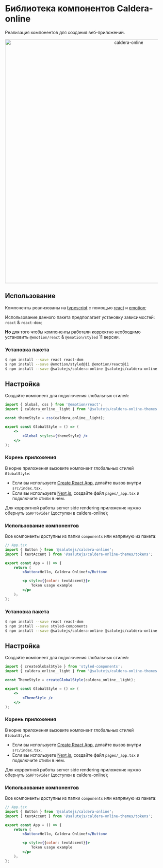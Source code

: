 
<Meta title="About" />

# Библиотека компонентов Caldera-online

Реализация компонентов для создания веб-приложений.

<p align="center">
  <img width="800" src="https://github.com/salute-developers/plasma/assets/1813468/8a672284-f470-4b9e-9234-877ae8daf7a4" alt="caldera-online" />
</p>

## Использование

Компоненты реализованы на [typescript](https://www.typescriptlang.org/) с помощью [react](https://reactjs.org/) и [emotion](https://emotion.sh/);

Использование данного пакета предполагает установку зависимостей: `react` & `react-dom`;

**Но** для того чтобы компоненты работали корректно необходимо установить `@emotion/react` & `@emotion/styled` 11 версии.

### Установка пакета

```bash
$ npm install --save react react-dom
$ npm install --save @emotion/styled@11 @emotion/react@11
$ npm install --save @salutejs/caldera-online @salutejs/caldera-online-themes
```

## Настройка

Создайте компонент для подключения глобальных стилей:

```jsx title="GlobalStyle.tsx"
import { Global, css } from '@emotion/react';
import { caldera_online__light } from '@salutejs/caldera-online-themes';

const themeStyle = css(caldera_online__light);

export const GlobalStyle = () => (
    <>
        <Global styles={themeStyle} />
    </>
);
```

### Корень приложения

В корне приложения вызовите компонент глобальных стилей `GlobalStyle`:

-   Если вы используете [Create React App](https://create-react-app.dev), делайте вызов внутри `src/index.tsx`.
-   Если вы используете [Next.js](https://nextjs.org/), создайте файл `pages/_app.tsx` и подключите стили в нем.

Для корректной работы server side rendering приложение нужно обернуть `SSRProvider` (доступен в caldera-online);

### Использование компонентов

Все компоненты доступны из папки `components` или напрямую из пакета:

```jsx
// App.tsx
import { Button } from '@salutejs/caldera-online';
import { textAccent } from '@salutejs/caldera-online-themes/tokens';

export const App = () => {
    return (
        <Button>Hello, Caldera Online!</Button>

        <p style={{color: textAccent}}>
            Token usage example
        </p>
    );
};
```

### Установка пакета

```bash
$ npm install --save react react-dom
$ npm install --save styled-components
$ npm install --save @salutejs/caldera-online @salutejs/caldera-online-themes
```

## Настройка
Создайте компонент для подключения глобальных стилей:

```jsx title="GlobalStyle.tsx"
import { createGlobalStyle } from 'styled-components';
import { caldera_online__light } from '@salutejs/caldera-online-themes';

const ThemeStyle = createGlobalStyle(caldera_online__light);

export const GlobalStyle = () => (
    <>
        <ThemeStyle />
    </>
);
```

### Корень приложения
В корне приложения вызовите компонент глобальных стилей `GlobalStyle`:

+ Если вы используете [Create React App](https://create-react-app.dev), делайте вызов внутри `src/index.tsx`.
+ Если вы используете [Next.js](https://nextjs.org/), создайте файл `pages/_app.tsx` и подключите стили в нем.

Для корректной работы server side rendering приложение нужно обернуть `SSRProvider` (доступен в caldera-online);

### Использование компонентов

Все компоненты доступны из папки `components` или напрямую из пакета:

```jsx
// App.tsx
import { Button } from '@salutejs/caldera-online';
import { textAccent } from '@salutejs/caldera-online-themes/tokens';

export const App = () => {
    return (
        <Button>Hello, Caldera Online!</Button>

        <p style={{color: textAccent}}>
            Token usage example
        </p>
    );
};
```
